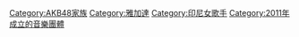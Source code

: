 [[Category:AKB48家族|Category:AKB48家族]]
[[Category:雅加達|Category:雅加達]]
[[Category:印尼女歌手|Category:印尼女歌手]]
[[Category:2011年成立的音樂團體|Category:2011年成立的音樂團體]]